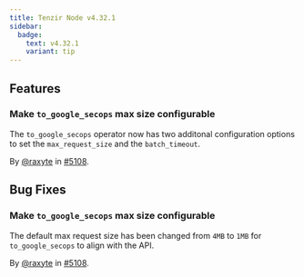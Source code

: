 ```yaml
---
title: Tenzir Node v4.32.1
sidebar:
  badge:
    text: v4.32.1
    variant: tip
---
```


## Features

### Make `to_google_secops` max size configurable

The `to_google_secops` operator now has two additonal configuration options to
set the `max_request_size` and the `batch_timeout`.

By [@raxyte](https://github.com/raxyte) in [#5108](https://github.com/tenzir/tenzir/pull/5108).

## Bug Fixes

### Make `to_google_secops` max size configurable

The default max request size has been changed from `4MB` to `1MB` for
`to_google_secops` to align with the API.

By [@raxyte](https://github.com/raxyte) in [#5108](https://github.com/tenzir/tenzir/pull/5108).
